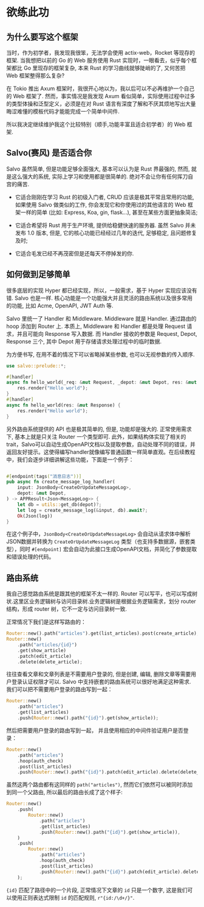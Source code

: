 # 欲练此功

## 为什么要写这个框架

当时，作为初学者，我发现我很笨，无法学会使用 actix-web，Rocket 等现存的框架. 当我想把以前的 Go 的 Web 服务使用 Rust 实现时，一眼看去，似乎每个框架都比 Go 里现存的框架复杂, 本来 Rust 的学习曲线就够陡峭的了, 又何苦把 Web 框架整得那么复杂?

在 Tokio 推出 Axum 框架时，我很开心地以为，我以后可以不必再维护一个自己的 Web 框架了. 然而，事实情况是我发现 Axum 看似简单，实际使用过程中过多的类型体操和泛型定义，必须是在对 Rust 语言有深度了解和不厌其烦地写出大量晦涩难懂的模板代码才能能完成一个简单中间件.

所以我决定继续维护我这个比较特别（顺手,功能丰富且适合初学者）的 Web 框架.

## Salvo(赛风) 是否适合你

Salvo 虽然简单, 但是功能足够全面强大, 基本可以认为是 Rust 界最强的, 然而, 就是这么强大的系统, 实际上学习和使用都是很简单的. 绝对不会让你有任何挥刀自宫的痛苦.

- 它适合刚刚在学习 Rust 的初级入门者, CRUD 应该是极其平常且常用的功能, 如果使用 Salvo 做类似的工作, 你会发现它和你使用过的其他语言的 Web 框架一样的简单 (比如: Express, Koa, gin, flask...), 甚至在某些方面更抽象简洁;

- 它适合希望将 Rust 用于生产环境, 提供给稳健快速的服务器. 虽然 Salvo 并未发布 1.0 版本, 但是, 它的核心功能已经经过几年的迭代, 足够稳定, 且问题修复及时;

- 它适合毛发已经不再茂密但是还每天不停掉发的你.

## 如何做到足够简单

很多底层的实现 Hyper 都已经实现，所以，一般需求，基于 Hyper 实现应该没有错. Salvo 也是一样. 核心功能是一个功能强大并且灵活的路由系统以及很多常用的功能, 比如 Acme, OpenAPI, JWT Auth 等.

Salvo 里统一了 Handler 和 Middleware. Middleware 就是 Handler. 通过路由的 hoop 添加到 Router 上. 本质上, Middleware 和 Handler 都是处理 Request 请求，并且可能向 Response 写入数据. 而 Handler 接收的参数是 Request, Depot, Response 三个, 其中 Depot 用于存储请求处理过程中的临时数据. 

为方便书写, 在用不着的情况下可以省略掉某些参数, 也可以无视参数的传入顺序.

```rust
use salvo::prelude::*;

#[handler]
async fn hello_world(_req: &mut Request, _depot: &mut Depot, res: &mut Response) {
    res.render("Hello world");
}
#[handler]
async fn hello_world(res: &mut Response) {
    res.render("Hello world");
}
```

另外路由系统提供的 API 也是极其简单的, 但是, 功能却是强大的. 正常使用需求下, 基本上就是只关注 Router 一个类型即可.
此外，如果结构体实现了相关的trait，Salvo可以自动生成OpenAPI文档以及提取参数，自动处理不同的错误，并返回友好提示。这使得编写handler就像编写普通函数一样简单直观。在后续教程中，我们会逐步详细讲解这些功能，下面是一个例子：

```rust

#[endpoint(tags("消息日志"))]
pub async fn create_message_log_handler(
    input: JsonBody<CreateOrUpdateMessageLog>,
    depot: &mut Depot,
) -> APPResult<Json<MessageLog>> {
    let db = utils::get_db(depot)?;
    let log = create_message_log(&input, db).await?;
    Ok(Json(log))
}
```

在这个例子中，`JsonBody<CreateOrUpdateMessageLog>` 会自动从请求体中解析JSON数据并转换为 `CreateOrUpdateMessageLog` 类型（也支持多数据源，嵌套类型），同时 `#[endpoint]` 宏会自动为此接口生成OpenAPI文档，并简化了参数提取和错误处理的代码。

## 路由系统

我自己感觉路由系统是跟其他的框架不太一样的. Router 可以写平，也可以写成树状.这里区业务逻辑树与访问目录树.业务逻辑树是根据业务逻辑需求，划分 router 结构，形成 router 树，它不一定与访问目录树一致.

正常情况下我们是这样写路由的：

```rust
Router::new().path("articles").get(list_articles).post(create_article);
Router::new()
    .path("articles/{id}")
    .get(show_article)
    .patch(edit_article)
    .delete(delete_article);
```

往往查看文章和文章列表是不需要用户登录的, 但是创建, 编辑, 删除文章等需要用户登录认证权限才可以. Salvo 中支持嵌套的路由系统可以很好地满足这种需求. 我们可以把不需要用户登录的路由写到一起：

```rust
Router::new()
    .path("articles")
    .get(list_articles)
    .push(Router::new().path("{id}").get(show_article));
```

然后把需要用户登录的路由写到一起， 并且使用相应的中间件验证用户是否登录：
```rust
Router::new()
    .path("articles")
    .hoop(auth_check)
    .post(list_articles)
    .push(Router::new().path("{id}").patch(edit_article).delete(delete_article));
```

虽然这两个路由都有这同样的 `path("articles")`, 然而它们依然可以被同时添加到同一个父路由, 所以最后的路由长成了这个样子:

```rust
Router::new()
    .push(
        Router::new()
            .path("articles")
            .get(list_articles)
            .push(Router::new().path("{id}").get(show_article)),
    )
    .push(
        Router::new()
            .path("articles")
            .hoop(auth_check)
            .post(list_articles)
            .push(Router::new().path("{id}").patch(edit_article).delete(delete_article)),
    );
```

`{id}` 匹配了路径中的一个片段, 正常情况下文章的 `id` 只是一个数字, 这是我们可以使用正则表达式限制 `id` 的匹配规则, `r"{id:/\d+/}"`.